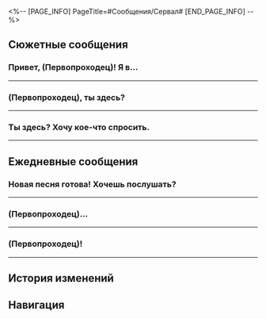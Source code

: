 <%-- [PAGE_INFO]
PageTitle=#Сообщения/Сервал#
[END_PAGE_INFO] --%>
{{Сообщение Инфобокс
|id          = 1103
|Изображение = Персонаж Сервал Иконка.png
|Тип         = Персонаж
|Отправитель = Сервал
|ПодписьСоо  = Мало сна и вдохновения
|Фракция     = Ярило-VI
}}

==Сюжетные сообщения==
===Привет, (Первопроходец)! Я в...===
{{Сообщения
|условие_получения = 
|текст =
:'''Сервал:''' Привет, (Первопроходец)! Я в порядке, просто хотела поблагодарить тебя за помощь Молли.
:{Выбор} Это меньшее, чем я {{MC|ж=могла|м=мог}} помочь.
::'''(Первопроходец):''' Это меньшее, чем я {{MC|ж=могла|м=мог}} помочь.
::'''Сервал:''' Ха-ха, ты очень хороший человек.
:{Выбор} Это всё Пела.
::'''(Первопроходец):''' Это всё Пела.
::'''Сервал:''' Не скромничай, Пела мне всё рассказала.
:{Выбор} С ней всё в порядке?
::'''(Первопроходец):''' С ней всё в порядке?
::'''Сервал:''' Она в порядке, у неё хорошее настроение. Я присматриваю за ней, так что не волнуйся.
:'''Сервал:''' Приходи посидеть в мастерской, когда будет время. Молли - вспыльчивая девушка, но на самом деле она очень боится одиночества. Если придёшь и побеседуешь с ней, она была бы очень рада. Это всё, пока!
<!--;{Принятая миссия: Сверло предка}-->
}}
----

===(Первопроходец), ты здесь?===
{{Сообщения
|условие_получения = 
|текст =
:'''Сервал:''' (Первопроходец), ты здесь?
:'''Сервал:''' Когда я убиралась, то нашла два купона на послеобеденный чай в отеле «Гёте». Не хочешь пойти со мной?
:{Выбор} Ты умеешь убираться?
::'''(Первопроходец):''' Ты умеешь убираться? Правда?
::'''Сервал:''' Ха-ха-ха, я так и знала, что ты это скажешь!
:{Выбор} Почему не Пела...
::'''(Первопроходец):''' Почему ты спрашиваешь меня? А Пела?
::'''Сервал:''' Она либо пишет отчёты, либо работает волонтёром, либо спит. Она вечно занята.
:{Выбор} Бесплатный чай - моё всё! Никуда не уходи!
::'''(Первопроходец):''' Бесплатный чай - моё всё! Никуда не уходи!
::'''Сервал:''' Договорились! Чур тот, кто не придёт, - снежная мышь!
:'''Сервал:''' Давай встретимся возле холла, я буду ждать!
:{Выбор} Погоди, а во сколько?
::'''(Первопроходец):''' Погоди, а во сколько?
:{Выбор} За каким столиком?
::'''(Первопроходец):''' Там же куча столиков! За каким именно?
:{Выбор} Закажи мне выпить...
::'''(Первопроходец):''' Скоро приду, закажи мне что-нибудь.
;(Все нижеуказанные выборы ведут к следующим вариантам)
:{Выбор} ???
::'''(Первопроходец):''' ???
:{Выбор} Эй, ты здесь?
::'''(Первопроходец):''' Эй, ты здесь?
:{Выбор} Отправилось? Видишь сообщение?
::'''(Первопроходец):''' Не отправилось?
::'''(Первопроходец):''' Здесь?
<!--;{Принятая миссия: Экспресс времени}-->
}}
----

===Ты здесь? Хочу кое-что спросить.===
{{Сообщения
|условие_получения = 
|текст =
:'''(Первопроходец):''' Ты здесь? Хочу кое-что спросить.
:{Выбор} Насчёт автоматонов...
:'''(Первопроходец):''' Сервал, мне нужны автоматоны...
:'''Сервал:''' Автоматоны?
:'''Сервал:''' О, прекрасно понимаю. {{MC|ж=Все крутые девчонки мечтают водить мех, да?|м=У каждого парня вечная любовь с мехами, да?}}
:'''Сервал:''' Прежде чем мы продолжим беседу, позволь прояснить 2 вещи:
:'''Сервал:''' 1. У них нет кабины - в них нельзя сидеть.
:'''Сервал:''' 2. Это оружие Среброгривых Стражей, оно не продаётся.
:{Выбор} А можно что-то придумать?
::'''(Первопроходец):''' А можно что-то придумать?
::'''(Первопроходец):''' Я {{MC|ж=видела|м=видел}} кучу брошенных автоматонов в Белобоге. Если бы мы могли их починить...
:{Выбор} А что, если я починю?..
::'''(Первопроходец):''' Я понимаю, что стражи не продадут мне действующий автоматон.
::'''(Первопроходец):''' Если мы сможем починить тот мусор, который не нужен стражам...
:'''Сервал:''' А ты быстро соображаешь!
:'''Сервал:''' Мы не можем продавать действующее вооружение, но нет ничего противозаконного в том, чтобы починить парочку со свалки.
:'''Сервал:''' Ладно, я отправлю тебе координаты. Найди меня, как только появишься на Белобоге :)
}}
----

==Ежедневные сообщения==
===Новая песня готова! Хочешь послушать?===
{{Сообщения
|условие_получения = 
|текст=
:'''Сервал:''' Новая песня готова! Хочешь послушать?
:{{Диалог|Предупреждение}} Файл «Демо_окончательная версия_больше никаких изменений_доработано» получен
:'''Сервал:''' Ах да, я хочу поместить впечатления людей о моей музыке на афишу моего следующего концерта.
:'''Сервал:''' (Первопроходец), напиши пару комментариев, а?
:{Выбор} Дай мне всё обдумать.
:'''(Первопроходец):''' Дай мне всё обдумать.
:'''(Первопроходец):''' Ладно.
:'''(Первопроходец):''' Ладно.
:{Выбор} Мне жаль, что я...
::'''(Первопроходец):''' Мне жаль, что я человек.
::'''(Первопроходец):''' Не могу поверить, что я никогда не {{MC|ж=слышала|м=слышал}} о музыке Сервал до своего рождения!
::'''Сервал:''' ...
::'''Сервал:''' А можно посерьёзней?!
:{Выбор} Я {{MC|ж=слышала|м=слышал}} десяток тысяч песен...
::'''(Первопроходец):''' Я {{MC|ж=слышала|м=слышал}} десяток тысяч песен.
::'''(Первопроходец):''' Я {{MC|ж=видела|м=видел}} тысячу фильмов.
::'''(Первопроходец):''' Я {{MC|ж=прочитала|м=прочитал}} сотню книг.
::'''Сервал:''' И не {{MC|ж=завоевала|м=завоевал}} ни одного сердца?
::{Выбор} И лишь эта песня...
::'''(Первопроходец):''' И лишь эта песня завоевала моё сердце.
::'''Сервал:''' ...
::'''Сервал:''' А ты не можешь своими словами?
:{Выбор} Вместе мы рычим!
::'''(Первопроходец):''' Твоя песня похожа на...
::'''(Первопроходец):''' Гроза громче, чем сирена.
::'''(Первопроходец):''' Некуда бежать.
::'''(Первопроходец):''' Вместе мы рычим! Р-р-р~
::'''Сервал:''' ...
::'''Сервал:''' Не стоит комментировать песню текстом другой песни.
:'''Сервал:''' [[Файл:Стикер ГПП 07 Пом-Пом 04.png|80px|&lbrack;Отказ&rbrack;]]
:{Выбор} Да я шучу же.
:'''(Первопроходец):''' Да я шучу же.
:'''(Первопроходец):''' [[Файл:Стикер ГПП 07 Пом-Пом 02.png|80px|&lbrack;Плач&rbrack;]]
:'''Сервал:''' Ладно. Ты ещё подумай~
:'''Сервал:''' И потом мне скажи.
}}
----

===(Первопроходец)...===
{{Сообщения
|условие_получения = 
|текст=
:'''Сервал:''' (Первопроходец)...
:'''Сервал:''' Есть минутка?
:'''Сервал:''' Мне так скучно.
:'''Сервал:''' Приходи в мастерскую!
:{Выбор} У меня много дел...
:'''(Первопроходец):''' У меня много дел.
:'''(Первопроходец):''' [[Файл:Стикер ГПП 07 Пом-Пом 02.png|80px|&lbrack;Плач&rbrack;]]
:'''(Первопроходец):''' Можем просто попереписываться.
:'''(Первопроходец):''' Зачем ты меня ищешь?
:{Выбор} Где Пела?
::'''(Первопроходец):''' Где Пела?
::'''Сервал:''' Она вечно занята.
::'''Сервал:''' Скоро обмен «Приключениями», поэтому она днями и ночами напролёт пишет рукопись.
:{Выбор} А Гепард?
::'''(Первопроходец):''' А Гепард?
::'''Сервал:''' Он всё своими стражными делами занят.
::'''Сервал:''' Ни минутку сестрёнке не может уделить...
:{Выбор} А остальные?
::'''(Первопроходец):''' Значит, и Пела, и Гепард оба заняты?
::'''(Первопроходец):''' А остальные?
::'''Сервал:''' Остальные? Сестрёнка?
::'''Сервал:''' У неё исследование в Снежных полях, не знаю даже, когда она вернётся.
:{Выбор} Грустно.
:'''(Первопроходец):''' Грустно.
:'''(Первопроходец):''' [[Файл:Стикер ГПП 07 Пом-Пом 08.png|80px|&lbrack;Шок&rbrack;]]
:'''Сервал:''' Да! Я так одинока!
:'''Сервал:''' Об одинокой Сервал следует заботиться!
:'''Сервал:''' [[Файл:Стикер ГПП 07 Пом-Пом 02.png|80px|&lbrack;Плач&rbrack;]]
}}
----

===(Первопроходец)!===
{{Сообщения
|условие_получения = 
|текст=
:'''Сервал:''' (Первопроходец)!
:'''Сервал:''' Эй, слушай, с тобой Среброгривые Стражи ни о чём не говорили?
:'''Сервал:''' ОЧЕНЬ СРОЧНО
:{Выбор} Нет, а что?
:'''(Первопроходец):''' Нет, а что?
:'''(Первопроходец):''' [[Файл:Стикер ГПП 07 Пом-Пом 07.png|80px|&lbrack;Недоумение&rbrack;]]
:'''Сервал:''' Я облажалась.
:'''Сервал:''' В общем, на меня тут снизошло озарение, и я установила в машину бензопилу.
:'''Сервал:''' Только вот когда я нажала на газ, случилась какая-то поломка...
:'''Сервал:''' Пила вылетела и пробила окно в Форте Клипота...
:'''Сервал:''' Среброгривые Стражи ищут преступника.
:'''Сервал:''' Если тебя спросят, скажи, что ничего не знаешь, спасибо!
:{Выбор} Твой секрет в безопасности.
::'''(Первопроходец):''' Не волнуйся, твой секрет в безопасности.
::'''Сервал:''' !!!
::'''Сервал:''' Большое спасибо!
::'''Сервал:''' Когда выйдет новая песня, я пришлю тебе альбом с автографом!
:{Выбор} Я отвечу честно.
::'''(Первопроходец):''' Я отвечу честно.
::'''Сервал:''' !!!
::'''Сервал:''' Даже тебе теперь нельзя верить.
:{Выбор} Зачем ты говоришь мне об этом?
::'''(Первопроходец):''' Зачем ты говоришь мне об этом?..
::'''Сервал:''' ...
::'''Сервал:''' Но ведь очевидно же, что это я сделала!
::'''Сервал:''' Я боялась, что ты можешь случайно сдать меня...
:'''Сервал:''' О нет, кто-то идёт.
:'''Сервал:''' Поговорим позже.
}}
----

==История изменений==
{{История изменений|2.7}}

==Навигация==
{{Сообщения Навбокс}}
